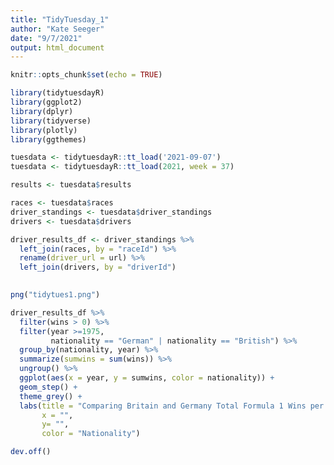 ```yaml
---
title: "TidyTuesday_1"
author: "Kate Seeger"
date: "9/7/2021"
output: html_document
---
```


```r
knitr::opts_chunk$set(echo = TRUE)
```

```r
library(tidytuesdayR)
library(ggplot2)
library(dplyr)
library(tidyverse)
library(plotly)
library(ggthemes)

tuesdata <- tidytuesdayR::tt_load('2021-09-07')
tuesdata <- tidytuesdayR::tt_load(2021, week = 37)

results <- tuesdata$results

races <- tuesdata$races
driver_standings <- tuesdata$driver_standings
drivers <- tuesdata$drivers


```


```r
driver_results_df <- driver_standings %>% 
  left_join(races, by = "raceId") %>% 
  rename(driver_url = url) %>% 
  left_join(drivers, by = "driverId")
 

```

```r

png("tidytues1.png")

driver_results_df %>%
  filter(wins > 0) %>%
  filter(year >=1975,
         nationality == "German" | nationality == "British") %>%
  group_by(nationality, year) %>%
  summarize(sumwins = sum(wins)) %>%
  ungroup() %>%
  ggplot(aes(x = year, y = sumwins, color = nationality)) +
  geom_step() + 
  theme_grey() + 
  labs(title = "Comparing Britain and Germany Total Formula 1 Wins per Year ",  
       x = "",
       y= "", 
       color = "Nationality") 

dev.off()
```

